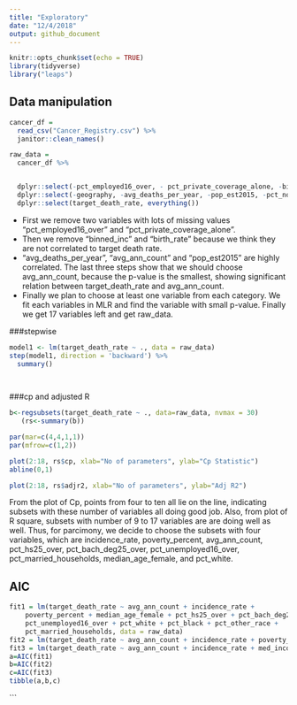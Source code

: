 ```yaml
---
title: "Exploratory"
date: "12/4/2018"
output: github_document
---
```


```r
knitr::opts_chunk$set(echo = TRUE)
library(tidyverse)
library("leaps")
```

## Data manipulation



```r
cancer_df =
  read_csv("Cancer_Registry.csv") %>% 
  janitor::clean_names()

raw_data =
  cancer_df %>%


  dplyr::select(-pct_employed16_over, - pct_private_coverage_alone, -binned_inc) %>% 
  dplyr::select(-geography, -avg_deaths_per_year, -pop_est2015, -pct_no_hs18_24 , -pct_hs18_24 , -pct_bach_deg18_24, -pct_some_col18_24, -median_age, -pct_private_coverage, -pct_public_coverage, -pct_public_coverage_alone, -percent_married , -birth_rate) %>% 
  dplyr::select(target_death_rate, everything()) 

```

* First we remove two variables with lots of missing values "pct_employed16_over" and "pct_private_coverage_alone".
* Then we remove "binned_inc" and "birth_rate" because we think they are not correlated to target death rate.
* "avg_deaths_per_year",  "avg_ann_count" and "pop_est2015" are highly correlated. The last three steps show that we should choose avg_ann_count, because the p-value is the smallest, showing significant relation between target_death_rate and avg_ann_count.
* Finally we plan to choose at least one variable from each category. We fit each variables in MLR and find the variable with small p-value. Finally we get 17 variables left and get raw_data.

###stepwise
```r
model1 <- lm(target_death_rate ~ ., data = raw_data)
step(model1, direction = 'backward') %>%
  summary() 

  
```

###cp and adjusted R
```r
b<-regsubsets(target_death_rate ~ ., data=raw_data, nvmax = 30)
   (rs<-summary(b))

par(mar=c(4,4,1,1))
par(mfrow=c(1,2))

plot(2:18, rs$cp, xlab="No of parameters", ylab="Cp Statistic")
abline(0,1)

plot(2:18, rs$adjr2, xlab="No of parameters", ylab="Adj R2")

```
From the plot of Cp, points from four to ten all lie on the line, indicating subsets with these number of variables all doing good job. Also, from  plot of R square, subsets with number of 9 to 17 variables are are doing well as well. Thus, for parcimony, we decide to choose the subsets with four variables, which are incidence_rate, poverty_percent, avg_ann_count, pct_hs25_over, pct_bach_deg25_over, pct_unemployed16_over, pct_married_households, median_age_female, and pct_white.

## AIC ##

```r
fit1 = lm(target_death_rate ~ avg_ann_count + incidence_rate + 
    poverty_percent + median_age_female + pct_hs25_over + pct_bach_deg25_over + 
    pct_unemployed16_over + pct_white + pct_black + pct_other_race + 
    pct_married_households, data = raw_data)
fit2 = lm(target_death_rate ~ avg_ann_count + incidence_rate + poverty_percent + median_age_female + pct_hs25_over + pct_bach_deg25_over + pct_unemployed16_over + pct_other_race + pct_married_households, data = raw_data)
fit3 = lm(target_death_rate ~ avg_ann_count + incidence_rate + med_income + poverty_percent + median_age_female +   pct_hs25_over + pct_bach_deg25_over + pct_unemployed16_over + pct_other_race + pct_married_households, data = raw_data)
a=AIC(fit1)
b=AIC(fit2)
c=AIC(fit3)
tibble(a,b,c)

```
```

